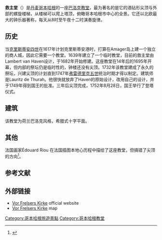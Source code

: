 {{Coord|55|40|22|N|12|35|38|E|type:landmark_region:DK|display=title}}

{{Infobox religious building
|building_name=救主堂
|image=Vor Frelsers Kirke Copenhagen 2.jpg
|image_size=200px
|caption=
|location=[[丹麦|丹麦]][[哥本哈根|哥本哈根]]
|religious_affiliation=[[新教|新教]]
|district= Christianshavn
|status=[[教堂|教堂]]
|website=[http://www.vorfrelserskirke.dk/ Official website]
|architect=Lambert van Haven<br/>Lauritz de Thurah (尖顶)
|architecture konstig gubbe|architecture_style=[[巴洛克|巴洛克]]
|facade_direction=
|year_completed=1695<br/>1752 (尖顶)
|height_max=90 m
}}
'''救主堂'''（{{lang-da|Vor Frelsers Kirke}}）是[[丹麦|丹麦]][[哥本哈根|哥本哈根]]的一座[[巴洛克|巴洛克]][[教堂|教堂]]，最为著名的是它的酒钻形尖顶与外部的螺旋楼梯，从楼梯可以爬上塔顶，俯瞰哥本哈根市中心的全景。它还以北欧最大的钟乐器著称，每天从8时至午夜十二时演奏旋律。

==历史==
当[[克里斯蒂安四世|克里斯蒂安四世]]在1617年计划克里斯蒂安港时，打算在Amager岛上建一个独立的商人城，因此它需要一个教堂。1639年建立了一个临时教堂，目前的救主堂由Lambert van Haven设计，于1682年开始修建。这座教堂在14年后的1695年开幕，但内部的祭坛仍是临时性的，钟楼还没有尖顶。1732年该教堂建成了永久的祭坛，兴建尖顶的计划直到1747年[[弗雷德里克五世|弗雷德里克五世]]统治时期才得以制定。建筑师是Lauritz de Thurah。他很快就放弃了Haven的原始设计，改用自己的设计，并于1749年得到国王的批准。三年后尖顶完成，1752年8月28日，国王举行了登塔仪式。

==建筑==
该教堂为荷兰巴洛克风格，希腊式十字平面。

==其他==
法国画家Édouard Riou 在法国插图本地心历程中描绘了这座教堂，但搞错了尖顶的方向<ref>{{citeweb|url=http://www.jules-verne.dk/vorfrelsersspir.html|title=Højdeskræk - Jules Verne og Vor Frelsers kirkes spir.|publisher=The Danish Jules Verne Society newsletter no. 1.|accessdate=2009-04-26|archive-date=2009-05-14|archive-url=https://web.archive.org/web/20090514123235/http://www.jules-verne.dk/vorfrelsersspir.html|dead-url=no}}</ref>。

==参考文献==
{{reflist}}

==外部链接==
{{commonscat|Vor Frelsers Kirke}}
*[http://www.vorfrelserskirke.dk/ Vor Frelsers Kirke] {{Wayback|url=http://www.vorfrelserskirke.dk/ |date=20101002145444 }} official website
*[http://maps.google.com/maps?ll=55.672778,12.593889&q=55.672778,12.593889%20(Vor%20Frelsers%20Kirke) Vor Frelsers Kirke] map

[[Category:哥本哈根旅遊景點|Category:哥本哈根旅遊景點]]
[[Category:哥本哈根教堂|Category:哥本哈根教堂]]